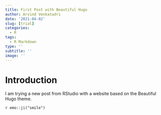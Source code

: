```yaml
---
title: First Post with Beautiful Hugo
author: Arvind Venkatadri
date: '2021-04-02'
slug: [trial]
categories:
  - R
tags:
  - R Markdown
type: ''
subtitle: ''
image: ''
---
```


# Introduction

I am trying a new post from RStudio with a website based on the Beautiful Hugo theme.

`r emo::ji("smile")`


